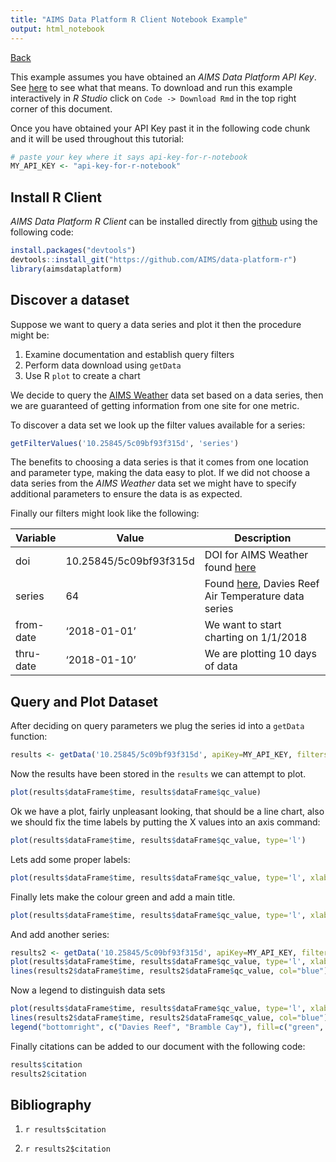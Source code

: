 ```yaml
---
title: "AIMS Data Platform R Client Notebook Example"
output: html_notebook
---
```


[Back](index)

This example assumes you have obtained an *AIMS Data Platform API Key*.  See [here](index#usage-of-aims-dataplatform-api-key) to see what that means.  To download and run this example interactively in *R Studio* click on `Code -> Download Rmd` in the top right corner of this document.

Once you have obtained your API Key past it in the following code chunk and it will be used throughout this tutorial:

```r
# paste your key where it says api-key-for-r-notebook
MY_API_KEY <- "api-key-for-r-notebook"

```

Install R Client
----------------

*AIMS Data Platform R Client* can be installed directly from [github](https://github.com/aims/data-platform-r) using the following code:

```r
install.packages("devtools")
devtools::install_git("https://github.com/AIMS/data-platform-r")
library(aimsdataplatform)

```

Discover a dataset
------------------

Suppose we want to query a data series and plot it then the procedure might be:

1. Examine documentation and establish query filters
2. Perform data download using `getData`
3. Use R `plot` to create a chart

We decide to query the [AIMS Weather](https://aims.github.io/data-platform/weather) data set based on a data series, then we are guaranteed of getting information from one site for one metric.

To discover a data set we look up the filter values available for a series:


```r
getFilterValues('10.25845/5c09bf93f315d', 'series')
```

The benefits to choosing a data series is that it comes from one location and parameter type, making the data easy to plot.  If we did not choose a data series from the *AIMS Weather* data set we might have to specify additional parameters to ensure the data is as expected.

Finally our filters might look like the following:

Variable  | Value                  | Description
----------|------------------------|-------------------------------------------------------
doi       | 10.25845/5c09bf93f315d | DOI for AIMS Weather found [here](https://aims.github.io/data-platform)
series    | 64                     | Found [here](https://aims.github.io/data-platform/weather/series), Davies Reef Air Temperature data series
from-date | '2018-01-01'           | We want to start charting on 1/1/2018
thru-date | '2018-01-10'           | We are plotting 10 days of data


Query and Plot Dataset
----------------------

After deciding on query parameters we plug the series id into a `getData` function:

```r
results <- getData('10.25845/5c09bf93f315d', apiKey=MY_API_KEY, filters=list('series'=64, 'from-date'='2018-01-01', 'thru-date'='2018-01-10'))

```

Now the results have been stored in the `results` we can attempt to plot.

```r
plot(results$dataFrame$time, results$dataFrame$qc_value)

```

Ok we have a plot, fairly unpleasant looking, that should be a line chart, also we should fix the time labels by putting the X values into an axis command:

```r
plot(results$dataFrame$time, results$dataFrame$qc_value, type='l')

```

Lets add some proper labels:

```r
plot(results$dataFrame$time, results$dataFrame$qc_value, type='l', xlab="Time", ylab="Air Temperature")

```

Finally lets make the colour green and add a main title.

```r
plot(results$dataFrame$time, results$dataFrame$qc_value, type='l', xlab="Time", ylab="Air Temperature", main="Davies Reef Platform Air Temperature in 2018", col='green')

```

And add another series:

```r
results2 <- getData('10.25845/5c09bf93f315d', apiKey=MY_API_KEY, filters=list('series'=87929, 'from-date'='2018-01-01', 'thru-date'='2018-01-10'))
plot(results$dataFrame$time, results$dataFrame$qc_value, type='l', xlab="January 2018", ylab="Air Temperature", main="Air Temperature at AIMS Weather Stations in 2018", col='green')
lines(results2$dataFrame$time, results2$dataFrame$qc_value, col="blue")

```

Now a legend to distinguish data sets

```r
plot(results$dataFrame$time, results$dataFrame$qc_value, type='l', xlab="Time", ylab="Air Temperature", main="Air Temperature at AIMS Weather Stations in 2018", col='green')
lines(results2$dataFrame$time, results2$dataFrame$qc_value, col="blue")
legend("bottomright", c("Davies Reef", "Bramble Cay"), fill=c("green", "blue"))

```

Finally citations can be added to our document with the following code:

```r
results$citation
results2$citation

```

Bibliography
------------

1. `r results$citation`

2. `r results2$citation`

